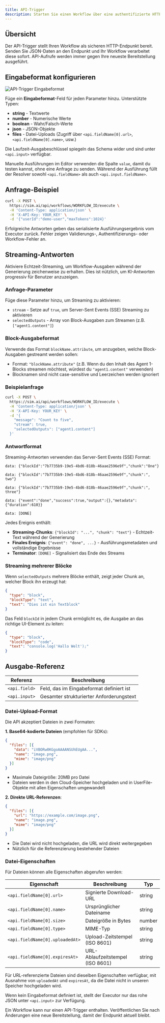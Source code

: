 ```yaml
---
title: API-Trigger
description: Starten Sie einen Workflow über eine authentifizierte HTTP-Anfrage
---
```



## Übersicht

Der API-Trigger stellt Ihren Workflow als sicheren HTTP-Endpunkt bereit. Senden Sie JSON-Daten an den Endpunkt und Ihr Workflow verarbeitet diese sofort. API-Aufrufe werden immer gegen Ihre neueste Bereitstellung ausgeführt.

## Eingabeformat konfigurieren

<div className='flex justify-center my-6'>
  <Image
    src='/static/triggers/api-trigger-light.png'
    alt='API-Trigger Eingabeformat'
    width={400}
    height={250}
    className='rounded-xl border border-border shadow-sm'
  />
</div>

Füge ein **Eingabeformat**-Feld für jeden Parameter hinzu. Unterstützte Typen:

- **string** - Textwerte
- **number** - Numerische Werte
- **boolean** - Wahr/Falsch-Werte
- **json** - JSON-Objekte
- **files** - Datei-Uploads (Zugriff über `<api.fieldName[0].url>`, `<api.fieldName[0].name>`, usw.)

Die Laufzeit-Ausgabeschlüssel spiegeln das Schema wider und sind unter `<api.input>` verfügbar.

Manuelle Ausführungen im Editor verwenden die Spalte `value`, damit du testen kannst, ohne eine Anfrage zu senden. Während der Ausführung füllt der Resolver sowohl `<api.fieldName>` als auch `<api.input.fieldName>`.

## Anfrage-Beispiel

```bash
curl -X POST \
  https://sim.ai/api/workflows/WORKFLOW_ID/execute \
  -H 'Content-Type: application/json' \
  -H 'X-API-Key: YOUR_KEY' \
  -d '{"userId":"demo-user","maxTokens":1024}'
```

Erfolgreiche Antworten geben das serialisierte Ausführungsergebnis vom Executor zurück. Fehler zeigen Validierungs-, Authentifizierungs- oder Workflow-Fehler an.

## Streaming-Antworten

Aktiviere Echtzeit-Streaming, um Workflow-Ausgaben während der Generierung zeichenweise zu erhalten. Dies ist nützlich, um KI-Antworten progressiv für Benutzer anzuzeigen.

### Anfrage-Parameter

Füge diese Parameter hinzu, um Streaming zu aktivieren:

- `stream` - Setze auf `true`, um Server-Sent Events (SSE) Streaming zu aktivieren
- `selectedOutputs` - Array von Block-Ausgaben zum Streamen (z.B. `["agent1.content"]`)

### Block-Ausgabeformat

Verwende das Format `blockName.attribute`, um anzugeben, welche Block-Ausgaben gestreamt werden sollen:
- Format: `"blockName.attribute"` (z.B. Wenn du den Inhalt des Agent 1-Blocks streamen möchtest, würdest du `"agent1.content"` verwenden)
- Blocknamen sind nicht case-sensitive und Leerzeichen werden ignoriert

### Beispielanfrage

```bash
curl -X POST \
  https://sim.ai/api/workflows/WORKFLOW_ID/execute \
  -H 'Content-Type: application/json' \
  -H 'X-API-Key: YOUR_KEY' \
  -d '{
    "message": "Count to five",
    "stream": true,
    "selectedOutputs": ["agent1.content"]
  }'
```

### Antwortformat

Streaming-Antworten verwenden das Server-Sent Events (SSE) Format:

```
data: {"blockId":"7b7735b9-19e5-4bd6-818b-46aae2596e9f","chunk":"One"}

data: {"blockId":"7b7735b9-19e5-4bd6-818b-46aae2596e9f","chunk":", two"}

data: {"blockId":"7b7735b9-19e5-4bd6-818b-46aae2596e9f","chunk":", three"}

data: {"event":"done","success":true,"output":{},"metadata":{"duration":610}}

data: [DONE]
```

Jedes Ereignis enthält:
- **Streaming-Chunks**: `{"blockId": "...", "chunk": "text"}` - Echtzeit-Text während der Generierung
- **Finales Ereignis**: `{"event": "done", ...}` - Ausführungsmetadaten und vollständige Ergebnisse
- **Terminator**: `[DONE]` - Signalisiert das Ende des Streams

### Streaming mehrerer Blöcke

Wenn `selectedOutputs` mehrere Blöcke enthält, zeigt jeder Chunk an, welcher Block ihn erzeugt hat:

```json
{
  "type": "block",
  "blockType": "text",
  "text": "Dies ist ein Textblock"
}
```

Das Feld `blockId` in jedem Chunk ermöglicht es, die Ausgabe an das richtige UI-Element zu leiten:

```json
{
  "type": "block",
  "blockType": "code",
  "text": "console.log('Hallo Welt');"
}
```

## Ausgabe-Referenz

| Referenz | Beschreibung |
|-----------|-------------|
| `<api.field>` | Feld, das im Eingabeformat definiert ist |
| `<api.input>` | Gesamter strukturierter Anforderungstext |

### Datei-Upload-Format

Die API akzeptiert Dateien in zwei Formaten:

**1. Base64-kodierte Dateien** (empfohlen für SDKs):

```json
{
  "files": [{
    "data": "iVBORw0KGgoAAAANSUhEUgAA...",
    "name": "image.png",
    "mime": "image/png"
  }]
}
```

- Maximale Dateigröße: 20MB pro Datei
- Dateien werden in den Cloud-Speicher hochgeladen und in UserFile-Objekte mit allen Eigenschaften umgewandelt

**2. Direkte URL-Referenzen**:

```json
{
  "files": [{
    "url": "https://example.com/image.png",
    "name": "image.png",
    "mime": "image/png"
  }]
}
```

- Die Datei wird nicht hochgeladen, die URL wird direkt weitergegeben
- Nützlich für die Referenzierung bestehender Dateien

### Datei-Eigenschaften

Für Dateien können alle Eigenschaften abgerufen werden:

| Eigenschaft | Beschreibung | Typ |
|----------|-------------|------|
| `<api.fieldName[0].url>` | Signierte Download-URL | string |
| `<api.fieldName[0].name>` | Ursprünglicher Dateiname | string |
| `<api.fieldName[0].size>` | Dateigröße in Bytes | number |
| `<api.fieldName[0].type>` | MIME-Typ | string |
| `<api.fieldName[0].uploadedAt>` | Upload-Zeitstempel (ISO 8601) | string |
| `<api.fieldName[0].expiresAt>` | URL-Ablaufzeitstempel (ISO 8601) | string |

Für URL-referenzierte Dateien sind dieselben Eigenschaften verfügbar, mit Ausnahme von `uploadedAt` und `expiresAt`, da die Datei nicht in unseren Speicher hochgeladen wird.

Wenn kein Eingabeformat definiert ist, stellt der Executor nur das rohe JSON unter `<api.input>` zur Verfügung.

<Callout type="warning">
Ein Workflow kann nur einen API-Trigger enthalten. Veröffentlichen Sie nach Änderungen eine neue Bereitstellung, damit der Endpunkt aktuell bleibt.
</Callout>
